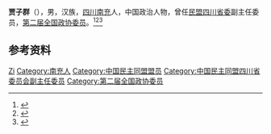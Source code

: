 '''贾子群'''（{{bd|1905年||1995年|}}），男，汉族，[[四川|四川]][[南充|南充]]人，中国政治人物，曾任[[民盟四川省委|民盟四川省委]]副主任委员，[[第二届全国政协委员|第二届全国政协委员]]。<ref>{{Cite book|title=历届全国政协委员人名辞典|author=|publisher=中国国际广播出版社|year=1996|isbn=9787507813746|location=北京|pages=286}}</ref><ref>{{Cite book|title=中华人民共和国职官志|author=何虎生, 李耀东, 向常福主编|publisher=中国社会出版社|year=2003|isbn=9787800883934|location=北京|pages=}}</ref><ref>{{Cite web|title=南充盟员中的三位全国政协委员传略|url=http://www.mmncsw.org/view.php?tid=242&cid=50|accessdate=2020-10-18|work=中国民主同盟南充市委员会}}</ref>

== 参考资料 ==
{{reflist}}

{{中国人物小作品}}

{{Authority control}}
{{DEFAULTSORT:Jia贾}}
[[Category:贾姓|Zi]]
[[Category:南充人|Category:南充人]]
[[Category:中国民主同盟盟员|Category:中国民主同盟盟员]]
[[Category:中国民主同盟四川省委员会副主任委员|Category:中国民主同盟四川省委员会副主任委员]]
[[Category:第二届全国政协委员|Category:第二届全国政协委员]]